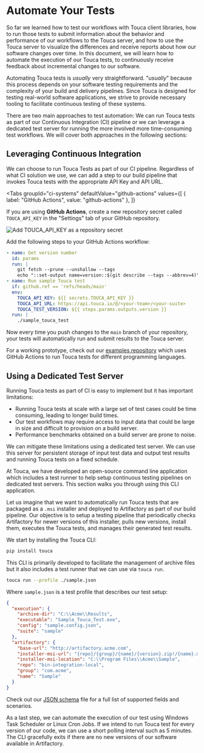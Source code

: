 
# Automate Your Tests

So far we learned how to test our workflows with Touca client libraries, how to
run those tests to submit information about the behavior and performance of our
workflows to the Touca server, and how to use the Touca server to visualize the
differences and receive reports about how our software changes over time. In
this document, we will learn how to automate the execution of our Touca tests,
to continuously receive feedback about incremental changes to our software.

Automating Touca tests is _usually_ very straightforward. "_usually_" because
this process depends on your software testing requirements and the complexity of
your build and delivery pipelines. Since Touca is designed for testing
real-world software applications, we strive to provide necessary tooling to
facilitate continuous testing of these systems.

There are two main approaches to test automation: We can run Touca tests as part
of our Continuous Integration (CI) pipeline or we can leverage a dedicated test
server for running the more involved more time-consuming test workflows. We will
cover both approaches in the following sections:

## Leveraging Continuous Integration

We can choose to run Touca Tests as part of our CI pipeline. Regardless of what
CI solution we use, we can add a step to our build pipeline that invokes Touca
tests with the appropriate API Key and API URL.

<Tabs
  groupId="ci-systems"
  defaultValue="github-actions"
  values={[
    { label: "GitHub Actions", value: "github-actions" },
  ]}
>
  <TabItem value="github-actions">

If you are using **GitHub Actions**, create a new repository secret called
`TOUCA_API_KEY` in the "Settings" tab of your GitHub repository.

![Add TOUCA_API_KEY as a repository secret](/img/assets/touca-automate-secret.png)

Add the following steps to your GitHub Actions workflow:

```yaml
- name: Get version number
  id: params
  run: |
    git fetch --prune --unshallow --tags
    echo "::set-output name=version::$(git describe --tags --abbrev=4)"
- name: Run sample Touca test
  if: github.ref == 'refs/heads/main'
  env:
    TOUCA_API_KEY: ${{ secrets.TOUCA_API_KEY }}
    TOUCA_API_URL: https://api.touca.io/@/<your-team>/<your-suite>
    TOUCA_TEST_VERSION: ${{ steps.params.outputs.version }}
  run: |
    ./sample_touca_test
```

Now every time you push changes to the `main` branch of your repository, your
tests will automatically run and submit results to the Touca server.

For a working prototype, check out our
[examples repository](https://github.com/trytouca/examples) which uses GitHub
Actions to run Touca tests for different programming languages.

  </TabItem>
</Tabs>

## Using a Dedicated Test Server

Running Touca tests as part of CI is easy to implement but it has important
limitations:

- Running Touca tests at scale with a large set of test cases could be time
  consuming, leading to longer build times.
- Our test workflows may require access to input data that could be large in
  size and difficult to provision on a build server.
- Performance benchmarks obtained on a build server are prone to noise.

We can mitigate these limitations using a dedicated test server. We can use this
server for persistent storage of input test data and output test results and
running Touca tests on a fixed schedule.

At Touca, we have developed an open-source command line application which
includes a test runner to help setup continuous testing pipelines on dedicated
test servers. This section walks you through using this CLI application.

Let us imagine that we want to automatically run Touca tests that are packaged
as a `.msi` installer and deployed to Artifactory as part of our build pipeline.
Our objective is to setup a testing pipeline that periodically checks
Artifactory for newer versions of this installer, pulls new versions, install
them, executes the Touca tests, and manages their generated test results.

We start by installing the Touca CLI:

```bash
pip install touca
```

This CLI is primarily developed to facilitate the management of archive files
but it also includes a test runner that we can use via `touca run`.

```bash
touca run --profile ./sample.json
```

Where `sample.json` is a test profile that describes our test setup:

```json title="sample.json"
{
  "execution": {
    "archive-dir": "C:\\Acme\\Results",
    "executable": "Sample_Touca_Test.exe",
    "config": "sample.config.json",
    "suite": "sample"
  },
  "artifactory": {
    "base-url": "http://artifactory.acme.com",
    "installer-msi-url": "{repo}/{group}/{name}/{version}.zip!/{name}.msi",
    "installer-msi-location": "C:\\Program Files\\Acme\\Sample",
    "repo": "bin-integration-local",
    "group": "com.acme",
    "name": "Sample"
  }
}
```

Check out our
[JSON schema](https://github.com/trytouca/touca-python/blob/main/touca/cli/config/profile.schema.json)
file for a full list of supported fields and scenarios.

As a last step, we can automate the execution of our test using Windows Task
Scheduler or Linux Cron Jobs. If we intend to run Touca test for every version
of our code, we can use a short polling interval such as 5 minutes. The CLI
gracefully exits if there are no new versions of our software available in
Artifactory.
